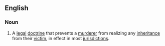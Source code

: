 ==English==
===Noun===
{{en-noun|head=[[slayer]] [[rule]]}}
# {{context|legal}} A [[legal]] [[doctrine]] that prevents a [[murderer]] from realizing any [[inheritance]] from their [[victim]], in effect in most [[jurisdiction]]s.